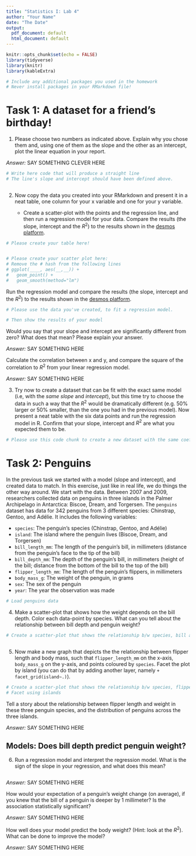 ```yaml
---
title: "Statistics I: Lab 4"
author: "Your Name"
date: "The Date"
output:
  pdf_document: default
  html_document: default
---
```


```r
knitr::opts_chunk$set(echo = FALSE)
library(tidyverse) 
library(knitr)
library(kableExtra)

# Include any additional packages you used in the homework
# Never install packages in your RMarkdown file!

```

# Task 1: A dataset for a friend's birthday!

1. Please choose two numbers as indicated above. Explain why you chose them and, using one of them as the slope and the other as an intercept, plot the linear equation in your report.

*Answer:* SAY SOMETHING CLEVER HERE


```r
# Write here code that will produce a straight line
# The line's slope and intercept should have been defined above. 



```


2. Now copy the data you created into your RMarkdown and present it in a neat table, one column for your x variable and one for your y variable. 

    * Create a scatter-plot with the points and the regression line, and then run a regression model for your data. Compare the results (the slope, intercept and the $R^2$) to the results shown in the [desmos platform](https://www.desmos.com/calculator).

```r
# Please create your table here!


# Please create your scatter plot here:
# Remove the # hash from the following lines 
# ggplot(____, aes(__,__)) + 
#   geom_point() + 
#   geom_smooth(method="lm")


```


Run the regression model and compare the results (the slope, intercept and the $R^2$) to the results shown in the [desmos platform](https://www.desmos.com/calculator). 


```r
# Please use the data you've created, to fit a regression model.

# Then show the results of your model


```





Would you say that your slope and intercept are significantly different from zero? What does that mean? Please explain your answer. 

*Answer:* SAY SOMETHING HERE



Calculate the correlation between x and y, and compare the square of the correlation to $R^2$ from your linear regression model.

*Answer:* SAY SOMETHING HERE

3. Try now to create a dataset that can be fit with the exact same model (i.e, with the *same slope* and *intercept*), but this time try to choose the data in such a way that the $R^2$ would be dramatically different (e.g. 50% larger or 50% smaller, than the one you had in the previous model). Now present a neat table with the six data points and run the regression model in R. Confirm that your slope, intercept and $R^2$ are what you expected them to be.


```r
# Please use this code chunk to create a new dataset with the same coefficients as before (slope and intercept) but a different R-Squared.


```



# Task 2: Penguins

In the previous task we started with a model (slope and intercept), and created data to match. In this exercise, just like in real life, we do things the other way around. We start with the data. Between 2007 and 2009, researchers collected data on penguins in three islands in the Palmer Archipelago in Antarctica: Biscoe, Dream, and Torgersen. The `penguins` dataset has data for 342 penguins from 3 different species: Chinstrap, Gentoo, and Adélie. It includes the following variables:

- `species`: The penguin's species (Chinstrap, Gentoo, and Adélie)
- `island`: The island where the penguin lives (Biscoe, Dream, and Torgersen)
- `bill_length_mm`: The length of the penguin's bill, in millimeters (distance from the penguin's face to the tip of the bill)
- `bill_depth_mm`: The depth of the penguin's bill, in millimeters (height of the bill; distance from the bottom of the bill to the top of the bill)
- `flipper_length_mm`: The length of the penguin's flippers, in millimeters
- `body_mass_g`: The weight of the penguin, in grams
- `sex`: The sex of the penguin
- `year`: The year the observation was made



```r
# Load penguins data


```

4. Make a scatter-plot that shows how the weight depends on the bill depth. Color each data-point by species. What can you tell about the relationship between bill depth and penguin weight? 

```r
# Create a scatter-plot that shows the relationship b/w species, bill and weight



```

5. Now make a new graph that depicts the  the relationship between flipper length and body mass, such that `flipper_length_mm` on the x-axis, `body_mass_g` on the y-axis, and points coloured by `species`. Facet the plot by island (you can do that by adding another layer, namely `+ facet_grid(island~.)`). 


```r
# Create a scatter-plot that shows the relationship b/w species, flipper and weight
# Facet using islands


```


Tell a story about the relationship between flipper length and weight in these three penguin species, and the distribution of penguins across the three islands.

*Answer:* SAY SOMETHING HERE


## Models: Does bill depth predict penguin weight?

6. Run a regression model and interpret the regression model. What is the sign of the slope in your regression, and what does this mean?  

```r



```

*Answer:* SAY SOMETHING HERE


How  would your expectation of a penguin's weight change (on average), if you knew that the bill of a penguin is deeper by $1$ millimeter? Is the association statistically significant?

*Answer:* SAY SOMETHING HERE


How well does your model predict the body weight? (Hint: look at the $R^2$). What can be done to improve the model?

*Answer:* SAY SOMETHING HERE
